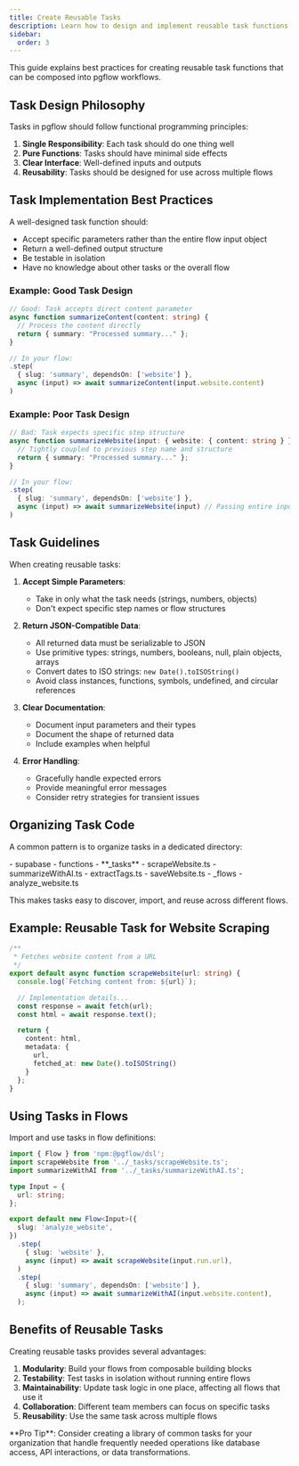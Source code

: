 ```yaml
---
title: Create Reusable Tasks
description: Learn how to design and implement reusable task functions for pgflow workflows
sidebar:
  order: 3
---
```



<NotProductionReady />

This guide explains best practices for creating reusable task functions that can be composed into pgflow workflows.

## Task Design Philosophy

Tasks in pgflow should follow functional programming principles:

1. **Single Responsibility**: Each task should do one thing well
2. **Pure Functions**: Tasks should have minimal side effects
3. **Clear Interface**: Well-defined inputs and outputs
4. **Reusability**: Tasks should be designed for use across multiple flows

## Task Implementation Best Practices

A well-designed task function should:

- Accept specific parameters rather than the entire flow input object
- Return a well-defined output structure
- Be testable in isolation
- Have no knowledge about other tasks or the overall flow

### Example: Good Task Design

```typescript {1-5} add="content: string" add="input.website.content"
// Good: Task accepts direct content parameter
async function summarizeContent(content: string) {
  // Process the content directly
  return { summary: "Processed summary..." };
}

// In your flow:
.step(
  { slug: 'summary', dependsOn: ['website'] },
  async (input) => await summarizeContent(input.website.content)
)
```

### Example: Poor Task Design

```typescript {1-5} del="input: { website: { content: string } }" del="summarizeWebsite(input)"
// Bad: Task expects specific step structure
async function summarizeWebsite(input: { website: { content: string } }) {
  // Tightly coupled to previous step name and structure
  return { summary: "Processed summary..." };
}

// In your flow:
.step(
  { slug: 'summary', dependsOn: ['website'] },
  async (input) => await summarizeWebsite(input) // Passing entire input object
)
```

## Task Guidelines

When creating reusable tasks:

1. **Accept Simple Parameters**:
   - Take in only what the task needs (strings, numbers, objects)
   - Don't expect specific step names or flow structures

2. **Return JSON-Compatible Data**:
   - All returned data must be serializable to JSON
   - Use primitive types: strings, numbers, booleans, null, plain objects, arrays
   - Convert dates to ISO strings: `new Date().toISOString()`
   - Avoid class instances, functions, symbols, undefined, and circular references

3. **Clear Documentation**:
   - Document input parameters and their types
   - Document the shape of returned data
   - Include examples when helpful

4. **Error Handling**:
   - Gracefully handle expected errors
   - Provide meaningful error messages
   - Consider retry strategies for transient issues

## Organizing Task Code

A common pattern is to organize tasks in a dedicated directory:

<FileTree>
- supabase
  - functions
    - **_tasks**
      - scrapeWebsite.ts
      - summarizeWithAI.ts
      - extractTags.ts
      - saveWebsite.ts
    - _flows
      - analyze_website.ts
</FileTree>

This makes tasks easy to discover, import, and reuse across different flows.

## Example: Reusable Task for Website Scraping

```typescript title="supabase/functions/_tasks/scrapeWebsite.ts" {4,9-15} "url: string" "content: html" "new Date().toISOString()"
/**
 * Fetches website content from a URL
 */
export default async function scrapeWebsite(url: string) {
  console.log(`Fetching content from: ${url}`);

  // Implementation details...
  const response = await fetch(url);
  const html = await response.text();

  return {
    content: html,
    metadata: {
      url,
      fetched_at: new Date().toISOString()
    }
  };
}
```

## Using Tasks in Flows

Import and use tasks in flow definitions:

```typescript title="supabase/functions/_flows/analyze_website.ts" {1-2,12-18} "import scrapeWebsite" "import summarizeWithAI" "scrapeWebsite(input.run.url)" "summarizeWithAI(input.website.content)"
import { Flow } from 'npm:@pgflow/dsl';
import scrapeWebsite from '../_tasks/scrapeWebsite.ts';
import summarizeWithAI from '../_tasks/summarizeWithAI.ts';

type Input = {
  url: string;
};

export default new Flow<Input>({
  slug: 'analyze_website',
})
  .step(
    { slug: 'website' },
    async (input) => await scrapeWebsite(input.run.url),
  )
  .step(
    { slug: 'summary', dependsOn: ['website'] },
    async (input) => await summarizeWithAI(input.website.content),
  );
```

## Benefits of Reusable Tasks

Creating reusable tasks provides several advantages:

1. **Modularity**: Build your flows from composable building blocks
2. **Testability**: Test tasks in isolation without running entire flows
3. **Maintainability**: Update task logic in one place, affecting all flows that use it
4. **Collaboration**: Different team members can focus on specific tasks
5. **Reusability**: Use the same task across multiple flows

<Aside>
**Pro Tip**: Consider creating a library of common tasks for your organization that handle frequently needed operations like database access, API interactions, or data transformations.
</Aside>
